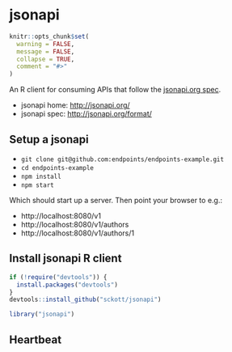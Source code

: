 jsonapi
=======

```r
knitr::opts_chunk$set(
  warning = FALSE,
  message = FALSE,
  collapse = TRUE,
  comment = "#>"
)
```

An R client for consuming APIs that follow the [jsonapi.org spec][spec].

* jsonapi home: [http://jsonapi.org/](http://jsonapi.org/)
* jsonapi spec: [http://jsonapi.org/format/](http://jsonapi.org/format/)

## Setup a jsonapi 

* `git clone git@github.com:endpoints/endpoints-example.git`
* `cd endpoints-example`
* `npm install`
* `npm start`

Which should start up a server. Then point your browser to e.g.:

* http://localhost:8080/v1
* http://localhost:8080/v1/authors
* http://localhost:8080/v1/authors/1

## Install jsonapi R client

```r
if (!require("devtools")) {
  install.packages("devtools")
}
devtools::install_github("sckott/jsonapi")
```

```r
library("jsonapi")
```

## Heartbeat

```r

```


[spec]: http://jsonapi.org/format/
